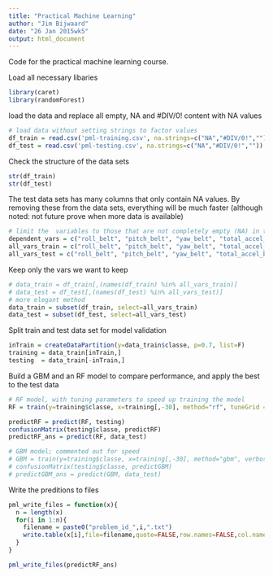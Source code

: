 ```yaml
---
title: "Practical Machine Learning"
author: "Jim Bijwaard"
date: "26 Jan 2015wk5"
output: html_document
---
```


Code for the practical machine learning course.

Load all necessary libaries

```r

library(caret)
library(randomForest)

```

load the data and replace all empty, NA and #DIV/0! content with NA values

```r

# load data without setting strings to factor values
df_train = read.csv('pml-training.csv', na.strings=c("NA","#DIV/0!",""))
df_test = read.csv('pml-testing.csv', na.strings=c("NA","#DIV/0!",""))

```

Check the structure of the data sets

```r

str(df_train)
str(df_test)

```

The test data sets has many columns that only contain NA values. By removing these from the data sets, everything will be much faster (although noted: not future prove when more data is available)

```r

# limit the  variables to those that are not completely empty (NA) in the testing set
dependent_vars = c("roll_belt", "pitch_belt", "yaw_belt", "total_accel_belt", "gyros_belt_x", "gyros_belt_y", "gyros_belt_z", "accel_belt_x", "accel_belt_y", "accel_belt_z", "magnet_belt_x", "magnet_belt_y", "magnet_belt_z", "roll_arm", "pitch_arm", "yaw_arm", "total_accel_arm", "gyros_arm_x", "gyros_arm_y", "gyros_arm_z", "accel_arm_x", "accel_arm_y", "accel_arm_z", "magnet_arm_x", "magnet_arm_y", "magnet_arm_z", "roll_dumbbell", "pitch_dumbbell", "yaw_dumbbell")
all_vars_train = c("roll_belt", "pitch_belt", "yaw_belt", "total_accel_belt", "gyros_belt_x", "gyros_belt_y", "gyros_belt_z", "accel_belt_x", "accel_belt_y", "accel_belt_z", "magnet_belt_x", "magnet_belt_y", "magnet_belt_z", "roll_arm", "pitch_arm", "yaw_arm", "total_accel_arm", "gyros_arm_x", "gyros_arm_y", "gyros_arm_z", "accel_arm_x", "accel_arm_y", "accel_arm_z", "magnet_arm_x", "magnet_arm_y", "magnet_arm_z", "roll_dumbbell", "pitch_dumbbell", "yaw_dumbbell", "classe")
all_vars_test = c("roll_belt", "pitch_belt", "yaw_belt", "total_accel_belt", "gyros_belt_x", "gyros_belt_y", "gyros_belt_z", "accel_belt_x", "accel_belt_y", "accel_belt_z", "magnet_belt_x", "magnet_belt_y", "magnet_belt_z", "roll_arm", "pitch_arm", "yaw_arm", "total_accel_arm", "gyros_arm_x", "gyros_arm_y", "gyros_arm_z", "accel_arm_x", "accel_arm_y", "accel_arm_z", "magnet_arm_x", "magnet_arm_y", "magnet_arm_z", "roll_dumbbell", "pitch_dumbbell", "yaw_dumbbell", "problem_id")

```
Keep only the vars we want to keep
```r
# data_train = df_train[,(names(df_train) %in% all_vars_train)]
# data_test = df_test[,(names(df_test) %in% all_vars_test)]
# more elegant method
data_train = subset(df_train, select=all_vars_train)
data_test = subset(df_test, select=all_vars_test)

```
Split train and test data set for model validation
```r
inTrain = createDataPartition(y=data_train$classe, p=0.7, list=F)
training = data_train[inTrain,]
testing  = data_train[-inTrain,]

```

Build a GBM and an RF model to compare performance, and apply the best to the test data

```r

# RF model, with tuning parameters to speed up training the model
RF = train(y=training$classe, x=training[,-30], method="rf", tuneGrid = data.frame(mtry = 2), ntree=50)

predictRF = predict(RF, testing)
confusionMatrix(testing$classe, predictRF)
predictRF_ans = predict(RF, data_test)

# GBM model; commented out for speed
# GBM = train(y=training$classe, x=training[,-30], method="gbm", verbose=FALSE)predictGBM = predict(GBM, testing)
# confusionMatrix(testing$classe, predictGBM)
# predictGBM_ans = predict(GBM, data_test)

```

Write the preditions to files

```r
pml_write_files = function(x){
  n = length(x)
  for(i in 1:n){
    filename = paste0("problem_id_",i,".txt")
    write.table(x[i],file=filename,quote=FALSE,row.names=FALSE,col.names=FALSE)
  }
}

pml_write_files(predictRF_ans)
```